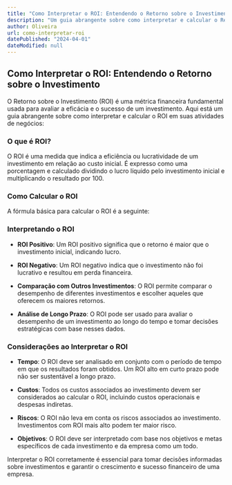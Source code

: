 ```yaml
---
title: "Como Interpretar o ROI: Entendendo o Retorno sobre o Investimento"
description: "Um guia abrangente sobre como interpretar e calcular o Retorno sobre o Investimento (ROI) em suas atividades de negócios."
author: Oliveira
url: como-interpretar-roi
datePublished: "2024-04-01"
dateModified: null
---
```


## Como Interpretar o ROI: Entendendo o Retorno sobre o Investimento

O Retorno sobre o Investimento (ROI) é uma métrica financeira fundamental usada para avaliar a eficácia e o sucesso de um investimento. Aqui está um guia abrangente sobre como interpretar e calcular o ROI em suas atividades de negócios:

### O que é ROI?

O ROI é uma medida que indica a eficiência ou lucratividade de um investimento em relação ao custo inicial. É expresso como uma porcentagem e calculado dividindo o lucro líquido pelo investimento inicial e multiplicando o resultado por 100.

### Como Calcular o ROI

A fórmula básica para calcular o ROI é a seguinte:

### Interpretando o ROI

- **ROI Positivo**: Um ROI positivo significa que o retorno é maior que o investimento inicial, indicando lucro.
  
- **ROI Negativo**: Um ROI negativo indica que o investimento não foi lucrativo e resultou em perda financeira.

- **Comparação com Outros Investimentos**: O ROI permite comparar o desempenho de diferentes investimentos e escolher aqueles que oferecem os maiores retornos.

- **Análise de Longo Prazo**: O ROI pode ser usado para avaliar o desempenho de um investimento ao longo do tempo e tomar decisões estratégicas com base nesses dados.

### Considerações ao Interpretar o ROI

- **Tempo**: O ROI deve ser analisado em conjunto com o período de tempo em que os resultados foram obtidos. Um ROI alto em curto prazo pode não ser sustentável a longo prazo.

- **Custos**: Todos os custos associados ao investimento devem ser considerados ao calcular o ROI, incluindo custos operacionais e despesas indiretas.

- **Riscos**: O ROI não leva em conta os riscos associados ao investimento. Investimentos com ROI mais alto podem ter maior risco.

- **Objetivos**: O ROI deve ser interpretado com base nos objetivos e metas específicos de cada investimento e da empresa como um todo.

Interpretar o ROI corretamente é essencial para tomar decisões informadas sobre investimentos e garantir o crescimento e sucesso financeiro de uma empresa.
